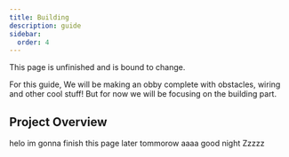 ```yaml
---
title: Building
description: guide
sidebar:
  order: 4
---
```


<Aside type="caution" title="Unfinished!">
  This page is unfinished and is bound to change.
</Aside>

For this guide, We will be making an obby complete with obstacles, wiring and other cool stuff!
But for now we will be focusing on the building part.

## Project Overview

<Aside type="danger" title="womp">
  helo im gonna finish this page later tommorow aaaa good night Zzzzz
</Aside>